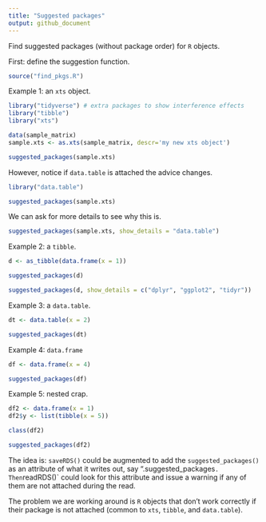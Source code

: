```yaml
---
title: "Suggested packages"
output: github_document
---
```


Find suggested packages (without package order) for `R` objects.

First: define the suggestion function.

```r
source("find_pkgs.R")
```

Example 1: an `xts` object.

```r
library("tidyverse") # extra packages to show interference effects
library("tibble")
library("xts")

data(sample_matrix)
sample.xts <- as.xts(sample_matrix, descr='my new xts object')

suggested_packages(sample.xts)
```

However, notice if `data.table` is attached the advice changes.

```r
library("data.table")

suggested_packages(sample.xts)
```

We can ask for more details to see why this is.

```r

suggested_packages(sample.xts, show_details = "data.table")
```


Example 2: a `tibble`.

```r
d <- as_tibble(data.frame(x = 1))

suggested_packages(d)

suggested_packages(d, show_details = c("dplyr", "ggplot2", "tidyr"))
```

Example 3: a `data.table`.

```r
dt <- data.table(x = 2)

suggested_packages(dt)
```

Example 4: `data.frame`

```r
df <- data.frame(x = 4)

suggested_packages(df)
```

Example 5: nested crap.

```r
df2 <- data.frame(x = 1)
df2$y <- list(tibble(x = 5))

class(df2)

suggested_packages(df2)
```

The idea is: `saveRDS()` could be augmented to add the `suggested_packages()` as an attribute of what it writes out, say ".suggested_packages`. Then `readRDS()` could look for this attribute and issue a warning if any of them are not attached during the read.

The problem we are working around is `R` objects that don't work correctly if their package is not attached (common to `xts`, `tibble`, and `data.table`).



